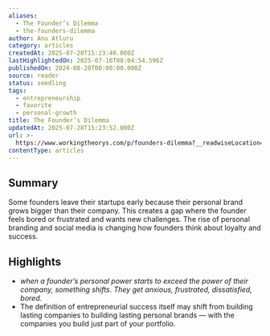 ```yaml
---
aliases:
  - The Founder’s Dilemma
  - the-founders-dilemma
author: Anu Atluru
category: articles
createdAt: 2025-07-28T15:23:40.000Z
lastHighlightedOn: 2025-07-16T08:04:54.596Z
publishedOn: 2024-08-28T00:00:00.000Z
source: reader
status: seedling
tags:
  - entrepreneurship
  - favorite
  - personal-growth
title: The Founder’s Dilemma
updatedAt: 2025-07-28T15:23:52.000Z
url: >-
  https://www.workingtheorys.com/p/founders-dilemma?__readwiseLocation=&hide_intro_popup=true
contentType: articles
---
```

## Summary

Some founders leave their startups early because their personal brand grows bigger than their company. This creates a gap where the founder feels bored or frustrated and wants new challenges. The rise of personal branding and social media is changing how founders think about loyalty and success.

## Highlights

- _when a founder’s personal power starts to exceed the power of their company, something shifts_. _They get anxious, frustrated, dissatisfied, bored._
- The definition of entrepreneurial success itself may shift from building lasting companies to building lasting personal brands — with the companies you build just part of your portfolio.
